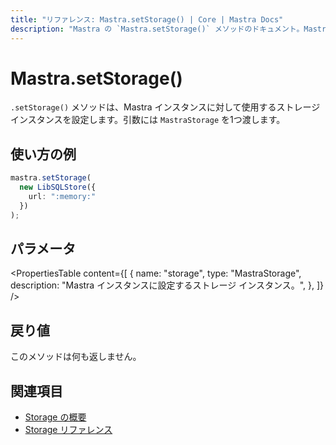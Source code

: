 ```yaml
---
title: "リファレンス: Mastra.setStorage() | Core | Mastra Docs"
description: "Mastra の `Mastra.setStorage()` メソッドのドキュメント。Mastra インスタンスに使用するストレージインスタンスを設定します。"
---
```


# Mastra.setStorage()

`.setStorage()` メソッドは、Mastra インスタンスに対して使用するストレージインスタンスを設定します。引数には `MastraStorage` を1つ渡します。

## 使い方の例

```typescript copy
mastra.setStorage(
  new LibSQLStore({
    url: ":memory:"
  })
);
```


## パラメータ

<PropertiesTable
  content={[
    {
      name: "storage",
      type: "MastraStorage",
      description: "Mastra インスタンスに設定するストレージ インスタンス。",
    },
  ]}
/>

## 戻り値

このメソッドは何も返しません。

## 関連項目

- [Storage の概要](../../docs/server-db/storage.mdx)
- [Storage リファレンス](../../reference/storage/libsql.mdx)